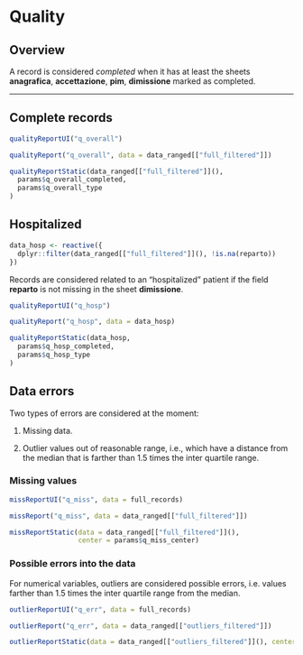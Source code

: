 # Quality {#quality .tabset .tabset-fade .tabset-pills}

## Overview {-}

A record is considered _completed_ when it has at least the sheets 
**anagrafica**, **accettazione**, **pim**, **dimissione** marked as completed.

---

## Complete records {.tabset .tabset-dropdown}

```{r, eval=!params$export}
qualityReportUI("q_overall")
```

```{r, context = "server", eval=!params$export}
qualityReport("q_overall", data = data_ranged[["full_filtered"]])
```

```{r, context = "server", eval=params$export, fig.height=11}
qualityReportStatic(data_ranged[["full_filtered"]](),
  params$q_overall_completed,
  params$q_overall_type
)
```








## Hospitalized {.tabset .tabset-dropdown}

```{r, context = "server"}
data_hosp <- reactive({
  dplyr::filter(data_ranged[["full_filtered"]](), !is.na(reparto))
})
```

Records are considered related to an "hospitalized" patient if the field 
**reparto** is not missing in the sheet **dimissione**.

```{r, eval=!params$export}
qualityReportUI("q_hosp")
```

```{r, context = "server", eval=!params$export}
qualityReport("q_hosp", data = data_hosp)
```

```{r, context = "server", eval=params$export, fig.height=11}
qualityReportStatic(data_hosp,
  params$q_hosp_completed,
  params$q_hosp_type
)
```








## Data errors {.tabset .tabset-dropdown}

Two types of errors are considered at the moment:

1. Missing data.

2. Outlier values out of reasonable range, i.e., which have a distance
   from the median that is farther than 1.5 times the inter quartile
   range.


### Missing values




```{r, eval=!params$export}
missReportUI("q_miss", data = full_records)
```

```{r, context = "server", eval=!params$export}
missReport("q_miss", data = data_ranged[["full_filtered"]])
```

```{r, context = "server", eval=params$export, fig.height=11}
missReportStatic(data = data_ranged[["full_filtered"]](),
                 center = params$q_miss_center)
```




### Possible errors into the data


For numerical variables, outliers are considered possible errors, i.e.
values farther than 1.5 times the inter quartile range from the median.

```{r, eval=!params$export}
outlierReportUI("q_err", data = full_records)
```

```{r, context = "server", eval=!params$export}
outlierReport("q_err", data = data_ranged[["outliers_filtered"]])
```

```{r, context = "server", eval=params$export, fig.height=11}
outlierReportStatic(data = data_ranged[["outliers_filtered"]](), center = params$q_err_center)
```


